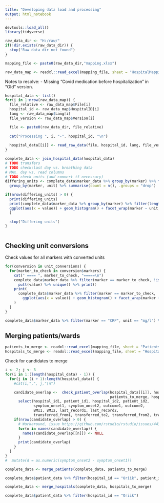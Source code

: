 ---
title: "Developing data load and processing"
output: html_notebook
---

```{r}
devtools::load_all()
library(tidyverse)
```

```{r}
raw_data_dir <- "H:/raw/"
if(!dir.exists(raw_data_dir)) {
  stop("Raw data dir not found")
}

mapping_file <- paste0(raw_data_dir,"mapping.xlsx")

raw_data_map <- readxl::read_excel(mapping_file, sheet = "HospitalMapping") %>% filter(!is.na(File))
```


Notes to resolve:
- Missing "Covid medication before hospitalization" in "Old" version.

```{r}
hospital_data <- list()
for(i in 1:nrow(raw_data_map)) {
  file_relative <- raw_data_map$File[i]
  hospital_id <- raw_data_map$HospitalID[i]
  lang <- raw_data_map$Lang[i]
  file_version <- raw_data_map$Version[i]

  file <- paste0(raw_data_dir, file_relative)
  
  cat("Processing ", i, "-", hospital_id, "\n")
  
  hospital_data[[i]] <- read_raw_data(file, hospital_id, lang, file_version)
}

```


```{r}
complete_data <- join_hospital_data(hospital_data)
# TODO transfers
# TODO check:last day vs. breathing data
# MAx. day vs. read columns
# TODO check units (and convert if necessary)
differing_units <- complete_data$marker_data %>% group_by(marker) %>% filter(length(unique(unit)) > 1) %>% 
  group_by(marker, unit) %>% summarise(count = n(), .groups = "drop")

if(nrow(differing_units) > 0) {
  print(differing_units)
  print(complete_data$marker_data %>% group_by(marker) %>% filter(length(unique(unit)) > 1, !is.na(value)) %>% 
  ggplot(aes(x = value)) + geom_histogram() + facet_wrap(marker ~ unit, scales = "free")
  )

  stop("Differing units")
}



```

## Checking unit conversions

Check values for all markers with converted units

```{r}
for(conversion in unit_conversions) {
  for(marker_to_check in conversion$markers) {
    cat(" ==== ", marker_to_check, "=====\n")
    complete_data$marker_data %>% filter(marker == marker_to_check, !is.na(value)) %>% 
      pull(value) %>% unique() %>% print()
    print(
      complete_data$marker_data %>% filter(marker == marker_to_check, !is.na(value)) %>% 
        ggplot(aes(x = value)) + geom_histogram() + facet_wrap(marker ~ unit, scales = "free")
    )
  }
}
```


```{r}
complete_data$marker_data %>% filter(marker == "CRP", unit == "mg/l") %>% pull(hospital_id) %>%   unique()

```


## Merging patients/wards


```{r}
patients_to_merge <- readxl::read_excel(mapping_file, sheet = "PatientsToMerge")
hospitals_to_merge <- readxl::read_excel(mapping_file, sheet = "HospitalsToMerge")
```


Check for candidates to merge

```{r}
i <- 2; j <- 3
for(i in 1:(length(hospital_data) - 1)) {
  for(j in (i + 1):length(hospital_data)) {
    #cat(i,",", j,"\n")

    candidate_overlap <-  check_patient_overlap(hospital_data[[i]], hospital_data[[j]], 
                                                patients_to_merge, hospitals_to_merge) %>% 
      select(hospital_id1, patient_id1, hospital_id2, patient_id2, 
             symptom_onset1, symptom_onset2, outcome1, outcome2, 
             BMI1, BMI2, last_record1, last_record2,
             transferred_from1, transferred_to2, transferred_from2, transferred_to1) 
    if(nrow(candidate_overlap) > 0) {
      # Workaround, issue https://github.com/rstudio/rstudio/issues/4439
      for(n in names(candidate_overlap)) {
        names(candidate_overlap[[n]]) <- NULL
      }
      print(candidate_overlap)
    }
  }
}
#  mutate(d = as.numeric(symptom_onset2 - symptom_onset1))
```


```{r}
complete_data <- merge_patients(complete_data, patients_to_merge)

complete_data$patient_data %>% filter(hospital_id == "Oriik", patient_id == 3)
```

```{r}
complete_data <- merge_hospitals(complete_data, hospitals_to_merge)

complete_data$patient_data %>% filter(hospital_id == "Oriik")
```

